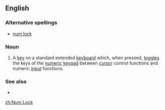 ==English==

===Alternative spellings===
* [[num lock]]

===Noun===
{{en-noun|head=[[num|Num]] [[lock|Lock]]}}

# {{computing}} A [[key]] on a standard extended [[keyboard]] which, when pressed, [[toggle]]s  the keys of the [[numeric]] [[keypad]] between [[cursor]] control functions and numeric [[input]] functions.

===See also===
* {{list|en|computer keys}}

[[zh:Num Lock]]